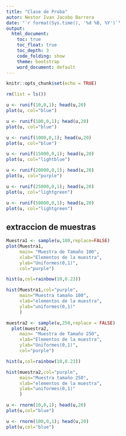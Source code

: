 ---
title: "Clase de Proba"
autor: Nestor Ivan Jacobo Barrera
date: "`r format(Sys.time(), '%d %B, %Y')`"
output:
  html_document:
    toc: true
    toc_float: true
    toc_depth: 3
    code_folding: show
    theme: bootstrap
    word_document: default 
---

```{r setup, include=FALSE}
knitr::opts_chunk$set(echo = TRUE)
```



```{r}
rm(list = ls())
```

```{r}
u <- runif(10,0,1); head(u,20)
plot(u, col="blue")
```

```{r}
u <- runif(100,0,1); head(u,20)
plot(u, col="blue")
```

```{r}
u <- runif(1000,0,1); head(u,20)
plot(u, col="blue")
```

```{r}
u <- runif(15000,0,1); head(u,20)
plot(u, col="lightblue")
```

```{r}
u <- runif(20000,0,1); head(u,20)
plot(u, col="purple")
```

```{r}
u <- runif(25000,0,1); head(u,20)
plot(u, col="lightgreen")
```

```{r}
u <- runif(50000,0,1); head(u,20)
plot(u, col="lightgreen")
```
## extraccion de muestras
```{r}
Muestra1 <- sample(u,100,replace=FALSE)
plot(Muestra1,
     main= "Muestra de Tamaño 100",
     xlab="Elementos de la muestra",
     ylab="Uniformes(0,1)",
     col="purple")
```

```{r}
hist(u,col=rainbow(10,0.23))
```

```{r}
hist(Muestra1,col="purple",
     main="Muestra tamaño 100",
     xlab="elementos de la muestra",
     ylab="uniformes(0,1)"
     )
```

```{r}
muestra2 <- sample(u,250,replace = FALSE)
  plot(muestra2,
     main= "Muestra de Tamaño 250",
     xlab="Elementos de la muestra",
     ylab="Uniformes(0,1)",
     col="purple")
```

```{r}
hist(u,col=rainbow(10,0.23))
```

```{r}
hist(muestra2,col="purple",
     main="Muestra tamaño 250",
     xlab="elementos de la muestra",
     ylab="uniformes(0,1)"
     )
```

```{r}
u <- rnorm(10,0,1); head(u,20)
plot(u,col="blue")
```

```{r}
u <- rnorm(100,0,1); head(u,20)
plot(u,col="blue")
```

```{r}

```

```{r}

```

```{r}

```

```{r}

```

```{r}

```

```{r}

```

```{r}

```

```{r}

```

```{r}

```